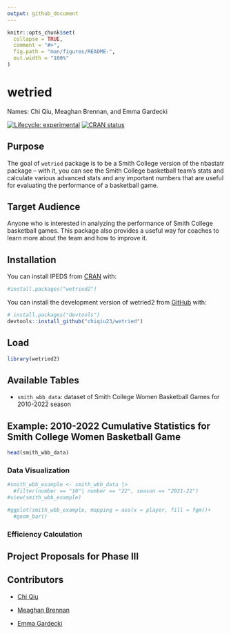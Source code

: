 ```yaml
---
output: github_document
---
```


<!-- README.md is generated from README.Rmd. Please edit that file -->

```r
knitr::opts_chunk$set(
  collapse = TRUE,
  comment = "#>",
  fig.path = "man/figures/README-",
  out.width = "100%"
)
```

# wetried

Names: Chi Qiu, Meaghan Brennan, and Emma Gardecki

<!-- badges: start -->

[![Lifecycle: experimental](https://img.shields.io/badge/lifecycle-experimental-orange.svg)](https://lifecycle.r-lib.org/articles/stages.html#experimental) [![CRAN status](https://www.r-pkg.org/badges/version/wetried2)](https://CRAN.R-project.org/package=wetried2)

<!-- badges: end -->

## Purpose

The goal of `wetried` package is to be a Smith College version of the nbastatr package -- with it, you can see the Smith College basketball team's stats and calculate various advanced stats and any important numbers that are useful for evaluating the performance of a basketball game.

## Target Audience

Anyone who is interested in analyzing the performance of Smith College basketball games. This package also provides a useful way for coaches to learn more about the team and how to improve it.

## Installation

You can install IPEDS from [CRAN](https://cran.r-project.org/) with:

```r
#install.packages("wetried2")
```

You can install the development version of wetried2 from [GitHub](https://github.com/) with:

```r
# install.packages("devtools")
devtools::install_github("chiqiu23/wetried")
```

## Load

```r
library(wetried2) 
```

## Available Tables

-   `smith_wbb_data`: dataset of Smith College Women Basketball Games for 2010-2022 season

## Example: 2010-2022 Cumulative Statistics for Smith College Women Basketball Game

```r
head(smith_wbb_data)
```

### Data Visualization

```r
#smith_wbb_example <- smith_wbb_data |> 
  #filter(number == "10"| number == "22", season == "2021-22")
#view(smith_wbb_example) 

#ggplot(smith_wbb_example, mapping = aes(x = player, fill = fgm))+
  #geom_bar()
```

### Efficiency Calculation

## Project Proposals for Phase III

## Contributors

-   [Chi Qiu](https://github.com/chiqiu23)

-   [Meaghan Brennan](https://github.com/teenyss)

-   [Emma Gardecki](https://github.com/emmagardecki)
